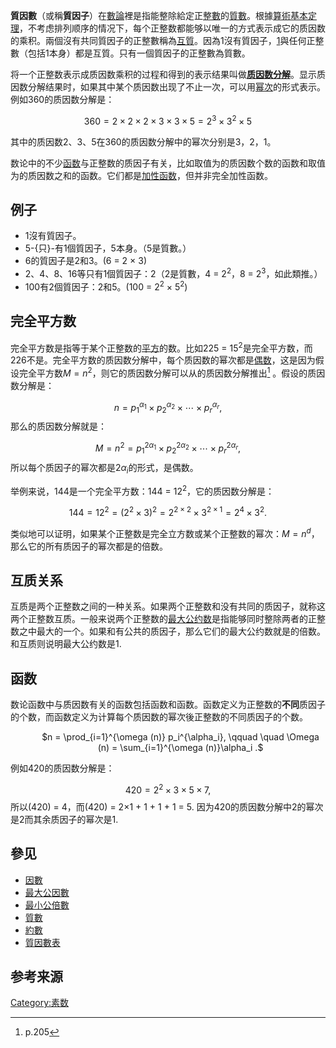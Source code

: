 {{Refimprove|time=2013-09-04}}
{{NoteTA
|G1 = Math
}}
'''質因數'''（或稱'''質因子'''）在[[數論|數論]]裡是指能整除給定正[[整數|整數]]的[[質數|質數]]。根據[[算術基本定理|算術基本定理]]，不考虑排列顺序的情况下，每个正整数都能够以唯一的方式表示成它的质因数的乘积。兩個沒有共同質因子的正整數稱為[[互質|互質]]。因為1沒有質因子，[[1|1]]與任何正整數（包括1本身）都是互質。只有一個質因子的正整數為質數。

将一个正整数表示成质因数乘积的过程和得到的表示结果叫做'''[[质因数分解|质因数分解]]'''。显示质因数分解结果时，如果其中某个质因数出现了不止一次，可以用[[幂|幂次]]的形式表示。例如360的质因数分解是：
:<math> 360 = 2 \times 2 \times 2 \times 3 \times 3 \times 5 = 2^3 \times 3^2 \times 5</math>

其中的质因数2、3、5在360的质因数分解中的幂次分别是3，2，1。

数论中的不少[[函数|函数]]与正整数的质因子有关，比如取值为{{math|''n''}}的质因数个数的函数和取值为{{math|''n''}}的质因数之和的函数。它们都是[[加性函数|加性函数]]，但并非完全加性函数。

== 例子 ==
* 1沒有質因子。
* 5-{只}-有1個質因子，5本身。（5是質數。）
* 6的質因子是2和3。(6 = 2 × 3)
* 2、4、8、16等只有1個質因子：2（2是質數，4 = 2<sup>2</sup>，8 = 2<sup>3</sup>，如此類推。）
* 100有2個質因子：2和5。(100 = 2<sup>2</sup> × 5<sup>2</sup>)

== 完全平方数 ==
{{main|完全平方数}}
完全平方数是指等于某个正整数的[[平方|平方]]的数。比如225 = 15<sup>2</sup>是完全平方数，而226不是。完全平方数的质因数分解中，每个质因数的幂次都是[[偶数|偶数]]，这是因为假设完全平方数<math>M = n^2</math>，则它的质因数分解可以从{{math|''n''}}的质因数分解推出<ref>{{cite book|author=Sinha Nishit K|title=''Demystifying Number System: (Practical Concepts and Their Applications) for the CAT and Other MBA Exams''|language=en|location=Pearson Education India|isbn=9788131754436}}p.205</ref> 。假设{{math|''n''}}的质因数分解是：
:<math> n = p_1^{\alpha_1} \times p_2^{\alpha_2} \times \cdots \times p_r^{\alpha_r},</math>
那么{{math|''M''}}的质因数分解就是：
:<math> M = n^2 = p_1^{2\alpha_1} \times p_2^{2\alpha_2} \times \cdots \times p_r^{2\alpha_r},</math>
所以每个质因子的幂次都是<math>2\alpha_i</math>的形式，是偶数。

举例来说，144是一个完全平方数：144 = 12<sup>2</sup>，它的质因数分解是：
:<math> 144 = 12^2 = (2^2  \times 3)^2  = 2^{2 \times 2} \times 3^{2 \times 1 } = 2^4 \times 3^2.</math>

类似地可以证明，如果某个正整数是完全立方数或某个正整数的幂次：<math>M = n^d</math>，那么它的所有质因子的幂次都是{{math|''d''}}的倍数。

== 互质关系 ==
{{main|互质}}
互质是两个正整数之间的一种关系。如果两个正整数{{math|''a''}}和{{math|''b''}}没有共同的质因子，就称这两个正整数互质。一般来说两个正整数的[[最大公约数|最大公约数]]是指能够同时整除两者的正整数之中最大的一个。如果{{math|''a''}}和{{math|''b''}}有公共的质因子{{math|''p''}}，那么它们的最大公约数{{math|gcd(''a'', ''b'')}}就是{{math|''p''}}的倍数。{{math|''a''}}和{{math|''b''}}互质则说明最大公约数是1.

== {{math|Ω}}函数 ==
数论函数中与质因数有关的函数包括{{math|Ω}}函数和{{math|ω}}函数。{{math|ω}}函数定义为正整数{{math|''n''}}的'''不同'''质因子的个数，而{{math|Ω}}函数定义为计算每个质因数的幂次後正整数{{math|''n''}}的不同质因子的个数。
:<center><math>n = \prod_{i=1}^{\omega (n)} p_i^{\alpha_i}, \qquad \quad \Omega (n) = \sum_{i=1}^{\omega (n)}\alpha_i .</math></center>
例如420的质因数分解是：
:<math>420 = 2^2 \times 3 \times 5 \times 7,</math>
所以{{math|ω}}(420) <math>=</math> 4，而{{math|Ω}}(420) <math>=</math> 2×1 + 1 + 1 + 1 <math>=</math> 5. 因为420的质因数分解中2的幂次是2而其余质因子的幂次是1.

== 參见 ==
* [[因數|因數]]
* [[最大公因數|最大公因數]]
* [[最小公倍數|最小公倍數]]
* [[質數|質數]]
* [[約數|約數]]
* [[質因數表|質因數表]]

== 参考来源 ==
{{reflist}}

{{Divisor classes navbox}}

[[Category:素数|Category:素数]]